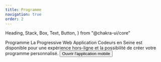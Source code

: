 ```yaml
---
title: Programme
navigation: true
order: 2
---
```


  Heading,
  Stack,
  Box,
  Text,
  Button,
} from "@chakra-ui/core"

<Stack>
  <Heading as="h1" mb={8}>
    Programme
  </Heading>
  <Card to="https://app.codeursenseine.com/" as={Link} mt={5} isLink>
    <Stack align="center">
      <Box>
        <Text>
          La Progressive Web Application Codeurs en Seine est disponible pour une expérience hors-ligne
          et la possibilité de créer votre programme personnalisé.
        </Text>
      </Box>
      <Button
        as="a"
        variantColor="brand"
      >
        Ouvrir l'application mobile
      </Button>
    </Stack>
  </Card>
</Stack>
